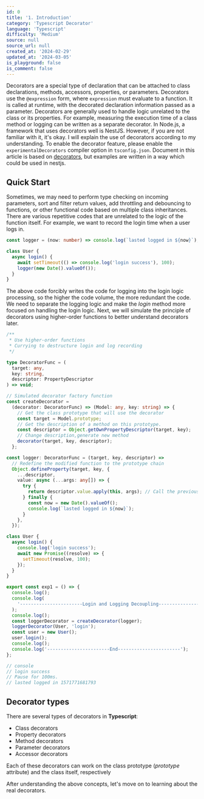 ```yaml
---
id: 0
title: '1. Introduction'
category: 'Typescript Decorator'
language: 'Typescript'
difficulty: 'Medium'
source: null
source_url: null
created_at: '2024-02-29'
updated_at: '2024-03-05'
is_playground: false
is_comment: false
---
```


Decorators are a special type of declaration that can be attached to class declarations, methods, accessors, properties, or parameters. Decorators use the `@expression` form, where `expression` must evaluate to a function. It is called at runtime, with the decorated declaration information passed as a parameter. Decorators are generally used to handle logic unrelated to the class or its properties. For example, measuring the execution time of a class method or logging can be written as a separate decorator. In Node.js, a framework that uses decorators well is NestJS. However, if you are not familiar with it, it's okay. I will explain the use of decorators according to my understanding. To enable the decorator feature, please enable the `experimentalDecorators` compiler option in `tsconfig.json`.
Document in this article is based on [decorators](https://www.typescriptlang.org/docs/handbook/decorators.html), but examples are written in a way which could be used in nestjs.


## Quick Start

Sometimes, we may need to perform type checking on incoming parameters, sort and filter return values, add throttling and debouncing to functions, or other functional code based on multiple class inheritances. There are various repetitive codes that are unrelated to the logic of the function itself. For example, we want to record the login time when a user logs in.

```typescript
const logger = (now: number) => console.log(`lasted logged in ${now}`);

class User {
  async login() {
    await setTimeout(() => console.log('login success'), 100);
    logger(new Date().valueOf());
  }
}
```

The above code forcibly writes the code for logging into the login logic processing, so the higher the code volume, the more redundant the code. We need to separate the logging logic and make the _login_ method more focused on handling the login logic. Next, we will simulate the principle of decorators using higher-order functions to better understand decorators later.

```typescript
/**
 * Use higher-order functions
 * Currying to destructure login and log recording
 */

type DecoratorFunc = (
  target: any,
  key: string,
  descriptor: PropertyDescriptor
) => void;

// Simulated decorator factory function
const createDecorator =
  (decorator: DecoratorFunc) => (Model: any, key: string) => {
    // Get the class prototype that will use the decorator
    const target = Model.prototype;
    // Get the description of a method on this prototype.
    const descriptor = Object.getOwnPropertyDescriptor(target, key);
    // Change description,generate new method
    decorator(target, key, descriptor);
  };

const logger: DecoratorFunc = (target, key, descriptor) =>
  // Redefine the modified function to the prototype chain
  Object.defineProperty(target, key, {
    ...descriptor,
    value: async (...args: any[]) => {
      try {
        return descriptor.value.apply(this, args); // Call the previous function.
      } finally {
        const now = new Date().valueOf();
        console.log(`lasted logged in ${now}`);
      }
    },
  });

class User {
  async login() {
    console.log('login success');
    await new Promise((resolve) => {
      setTimeout(resolve, 100);
    });
  }
}

export const exp1 = () => {
  console.log();
  console.log(
    '-----------------------Login and Logging Decoupling-----------------------'
  );
  console.log();
  const loggerDecorator = createDecorator(logger);
  loggerDecorator(User, 'login');
  const user = new User();
  user.login();
  console.log();
  console.log('-----------------------End-----------------------');
};

// console
// login success
// Pause for 100ms.
// lasted logged in 1571771681793
```

## Decorator types

There are several types of decorators in <b>Typescript</b>:
- Class decorators
- Property decorators
- Method decorators
- Parameter decorators
- Accessor decorators

Each of these decorators can work on the class prototype (_prototype_ attribute) and the class itself, respectively

After understanding the above concepts, let's move on to learning about the real decorators.
